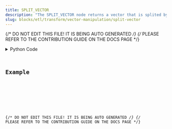 ```yaml
---
title: SPLIT_VECTOR
description: "The SPLIT_VECTOR node returns a vector that is splited by a given index"
slug: blocks/etl/transform/vector-manipulation/split-vector
---
```


{/* DO NOT EDIT THIS FILE! IT IS BEING AUTO GENERATED */}
{/* PLEASE REFER TO THE CONTRIBUTION GUIDE ON THE DOCS PAGE */}


<PythonDocsDisplay docstring={docstring} />
<details>
<summary>Python Code</summary>



<Code code={pythonCode} lang="py" wrap theme="dracula" />

[Find this Flojoy Block on GitHub](https://github.com/flojoy-ai/blocks/blob/main/blocks/ETL/TRANSFORM/VECTOR_MANIPULATION/SPLIT_VECTOR/SPLIT_VECTOR.py)

</details>

## Example


<GetHelpWidget />


<AppDisplay app={app} blockName="SPLIT_VECTOR" client:visible />


<Example />

{/* DO NOT EDIT THIS FILE! IT IS BEING AUTO GENERATED */}
{/* PLEASE REFER TO THE CONTRIBUTION GUIDE ON THE DOCS PAGE */}
